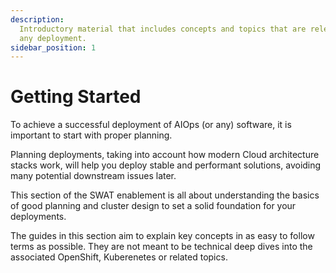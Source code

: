 ```yaml
---
description:
  Introductory material that includes concepts and topics that are relevant to
  any deployment.
sidebar_position: 1
---
```


# Getting Started

To achieve a successful deployment of AIOps (or any) software, it is important
to start with proper planning.

Planning deployments, taking into account how modern Cloud architecture stacks
work, will help you deploy stable and performant solutions, avoiding many
potential downstream issues later.

This section of the SWAT enablement is all about understanding the basics of
good planning and cluster design to set a solid foundation for your deployments.

The guides in this section aim to explain key concepts in as easy to follow
terms as possible. They are not meant to be technical deep dives into the
associated OpenShift, Kuberenetes or related topics.
